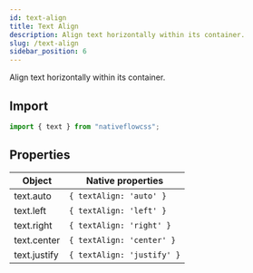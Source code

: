 ```yaml
---
id: text-align
title: Text Align
description: Align text horizontally within its container.
slug: /text-align
sidebar_position: 6
---
```


Align text horizontally within its container.

## Import

```js title="src/screens/Component.js"
import { text } from "nativeflowcss";
```

## Properties

| Object       | Native properties          |
| ------------ | -------------------------- |
| text.auto    | `{ textAlign: 'auto' }`    |
| text.left    | `{ textAlign: 'left' }`    |
| text.right   | `{ textAlign: 'right' }`   |
| text.center  | `{ textAlign: 'center' }`  |
| text.justify | `{ textAlign: 'justify' }` |
